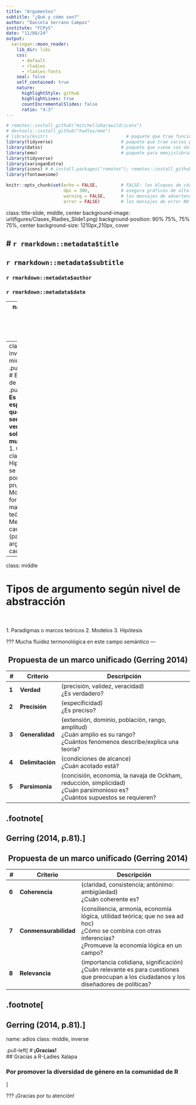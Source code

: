 ---
title: "Argumentos"
subtitle: "¿Qué y cómo son?"
author: "Daniela Serrano Campos"
institute: "FCPyS"
date: "11/08/24"
output:
  xaringan::moon_reader:
    lib_dir: libs
    css: 
      - default
      - rladies
      - rladies-fonts
    seal: false
    self_contained: true
    nature:
      highlightStyle: github
      highlightLines: true
      countIncrementalSlides: false
      ratio: "4:3"
---

```{r setup, include = FALSE}
# remotes::install_github("mitchelloharawild/icons")
# devtools::install_github("hadley/emo")
# library(knitr)                              # paquete que trae funciones utiles para R Markdown
library(tidyverse)                          # paquete que trae varios paquetes comunes en el tidyverse
library(datos)                              # paquete que viene con datos populares traducidos al español :)
library(emo)                                # paquete para emojislibrary(knitr)
library(tidyverse)
library(xaringanExtra)
library(icons) # # install.packages("remotes"); remotes::install_github("mitchelloharawild/icons")
library(fontawesome)

knitr::opts_chunk$set(echo = FALSE,         # FALSE: los bloques de código NO se muestran
                      dpi = 300,            # asegura gráficos de alta resolución
                      warning = FALSE,      # los mensajes de advertencia NO se muestran
                      error = FALSE)        # los mensajes de error NO se muestran
```

class: title-slide, middle, center
background-image: url(figures/Clases_Rladies_Slide1.png) 
background-position: 90% 75%, 75% 75%, center
background-size: 1210px,210px, cover

# `r rmarkdown::metadata$title`
----
## **`r rmarkdown::metadata$subtitle`**
### `r rmarkdown::metadata$author`
### `r rmarkdown::metadata$date`

---
name: hola
class: inverse, middle, center


# ¿Cómo argumentar?  

## Gerring (2014)


???
Se presenta un resumen de los capítulo 2 de Gerring (2014).

---
class: inverse, middle
.pull.center[
# Elementos de definición
]
.pull.center[
**Es lo que especulamos que podría ser verdadero sobre el mundo.** 
]  
<br>  
1. Conceptos clave
2. Hipótesis que se pueden poner a prueba
3. Modelo formal o marco teórico
4. Mecanismos causales (para argumentos causales)

---
class: middle

# Tipos de argumento según nivel de abstracción

<br>  
1. Paradigmas o marcos teóricos
2. Modelos
3. Hipótesis

???
Mucha fluidez termonológica en este campo semántico
---
<h2 style="text-align: center;">Propuesta de un marco unificado (Gerring 2014)</h2>

| **#** | **Criterio**      | **Descripción**                                                                 |
|-------|--------------------|---------------------------------------------------------------------------------|
| **1** | **Verdad**         | (precisión, validez, veracidad) <br> ¿Es verdadero?                              |
| **2** | **Precisión**      | (especificidad) <br> ¿Es preciso?                                                |
| **3** | **Generalidad**    | (extensión, dominio, población, rango, amplitud) <br> ¿Cuán amplio es su rango? <br> ¿Cuántos fenómenos describe/explica una teoría? |
| **4** | **Delimitación**   | (condiciones de alcance) <br> ¿Cuán acotado está?                                 |
| **5** | **Parsimonia**     | (concisión, economía, la navaja de Ockham, reducción, simplicidad) <br> ¿Cuán parsimonioso es? <br> ¿Cuántos supuestos se requieren? |


.footnote[
----
                                                  Gerring (2014, p.81).]                                                                        
---

<h2 style="text-align: center;">Propuesta de un marco unificado (Gerring 2014)</h2>

| **#** | **Criterio**      | **Descripción**                                                                 |
|-------|--------------------|---------------------------------------------------------------------------------|
| **6** | **Coherencia**     | (claridad, consistencia; antónimo: ambigüedad) <br> ¿Cuán coherente es?           |
| **7** | **Conmensurabilidad** | (consiliencia, armonía, economía lógica, utilidad teórica; que no sea ad hoc) <br> ¿Cómo se combina con otras inferencias? <br> ¿Promueve la economía lógica en un campo? |
| **8** | **Relevancia**     | (importancia cotidiana, significación) <br> ¿Cuán relevante es para cuestiones que preocupan a los ciudadanos y los diseñadores de políticas? |

.footnote[
----
                                                  Gerring (2014, p.81).]    
---
name: adios
class: middle, inverse

.pull-left[
# **¡Gracias!**
<br/>
## Gracias a R-Ladies Xalapa  

### Por promover la diversidad de género en la comunidad de R

]



???
¡Gracias por tu atención! 

